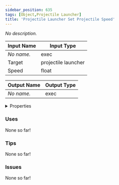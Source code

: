 ```yaml
---
sidebar_position: 635
tags: [Object,Projectile Launcher]
title: 'Projectile Launcher Set Projectile Speed'
---
```


*No description.*






<EsbSvg />

| Input Name | Input Type |
|-----------|-----------|
| *No name.* | exec |
| Target | projectile launcher |
| Speed | float |

| Output Name | Output Type |
|-----------|-----------|
| *No name.* | exec |


<details>
  <summary>Properties</summary>
  <div>
    <div>
    <table>
      <thead>
        <tr>
          <th>Is beta required?</th>
          <th>❌</th>
        </tr>
        <tr>
          <th>Is this chip a trolling risk?</th>
          <th>❌</th>
        </tr>
        <tr>
          <th>Is this chip a role assignment risk?</th>
          <th>❌</th>
        </tr>
        <tr>
          <th>Chip UUID</th>
          <th>01cf75ba-b056-4226-b646-84fee1b7c9aa</th>
        </tr>
      </thead>
    </table>
    </div>
  </div>
</details>

### Uses

None so far!

### Tips

None so far!

### Issues

None so far!